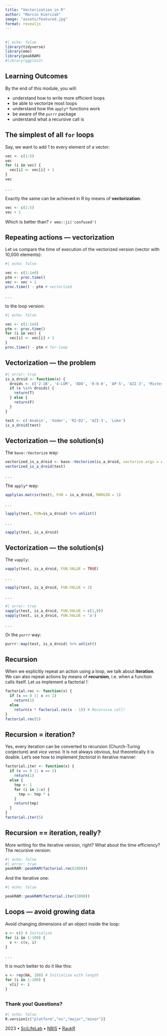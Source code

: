 ```yaml
---
title: "Vectorization in R"
author: "Marcin Kierczak"
image: "assets/featured.jpg"
format: revealjs
---
```


## {visibility="hidden"}

```r
#| echo: false
library(tidyverse)
library(emo)
library(peakRAM)
#library(ggplot2)
```

## Learning Outcomes

By the end of this module, you will:

- understand how to write more efficient loops
- be able to vectorize most loops
- understand how the `apply*` functions work
- be aware of the `purrr` package
- understand what a recursive call is

## The simplest of all `for` loops

Say, we want to add 1 to every element of a vector:

```r
vec <- c(1:5)
vec
for (i in vec) {
  vec[i] <- vec[i] + 1
}
vec
```

. . .

Exactly the same can be achieved in R by means of **vectorization**:

```r
vec <- c(1:5)
vec + 1
```

Which is better than? `r emo::ji('confused')`

## Repeating actions &mdash; vectorization

Let us compare the time of execution of the vectorized version (vector with 10,000 elements):

```r
#| echo: false

vec <- c(1:1e6)
ptm <- proc.time()
vec <- vec + 1
proc.time() - ptm # vectorized
```

. . .

to the loop version:

```r
#| echo: false

vec <- c(1:1e6)
ptm <- proc.time()
for (i in vec) {
  vec[i] <- vec[i] + 1
}
proc.time() - ptm # for-loop
```

## Vectorization &mdash; the problem

```r
#| error: true
is_a_droid <- function(x) {
  droids <- c('2-1B', '4-LOM', '8D8', '0-0-0', 'AP-5', 'AZI-3', 'Mister Bones', 'BB-8', 'BB-9E', 'BD-1', 'BT-1', 'C1-10P', 'C-3PO', 'R2-D2')
  if (x %in% droids) {
    return(T)
  } else {
    return(F)
  }
}

test <- c('Anakin', 'Vader', 'R2-D2', 'AZI-3', 'Luke')
is_a_droid(test)
```

## Vectorization &mdash; the solution(s)

The `base::Vectorize` way:

```r
vectorized_is_a_droid <- base::Vectorize(is_a_droid, vectorize.args = c('x'))
vectorized_is_a_droid(test)
```

. . .

The `apply*` way:

```r
apply(as.matrix(test), FUN = is_a_droid, MARGIN = 1)
```

. . .

```r
lapply(test, FUN=is_a_droid) %>% unlist()
```

. . .

```r
sapply(test, is_a_droid)
```

## Vectorization &mdash; the solution(s)

The `vapply`:

```r
vapply(test, is_a_droid, FUN.VALUE = TRUE)
```

. . .

```r
vapply(test, is_a_droid, FUN.VALUE = 1)
```

. . .

```r
#| error: true
vapply(test, is_a_droid, FUN.VALUE = c(1,0))
vapply(test, is_a_droid, FUN.VALUE = 'a')
```

. . .

Or the `purrr` way:

```r
purrr::map(test, is_a_droid) %>% unlist()
```

## Recursion

When we explicitly repeat an action using a loop, we talk about **iteration**. We can also repeat actions by means of **recursion**, i.e. when a function calls itself. Let us implement a factorial $!$:

```r
factorial.rec <- function(x) {
  if (x == 0 || x == 1)
    return(1)
  else
    return(x * factorial.rec(x - 1)) # Recursive call!
}
factorial.rec(5)
```

## Recursion = iteration?

Yes, every iteration can be converted to recursion (Church-Turing conjecture) and *vice versa*. It is not always obvious, but theoretically it is doable. Let's see how to implement *factorial* in iterative manner:

```r
factorial.iter <- function(x) {
  if (x == 0 || x == 1)
    return(1)
  else {
    tmp <- 1
    for (i in 2:x) {
      tmp <- tmp * i
    }
    return(tmp)  
  }
}
factorial.iter(5)
```

## Recursion == iteration, really?

More writing for the iterative version, right? What about the time efficiency?  
The recursive version:

```r
#| echo: false
#| error: true
peakRAM::peakRAM(factorial.rec(2000))
```

And the iterative one:

```r
#| echo: false

peakRAM::peakRAM(factorial.iter(2000))
```

## Loops &mdash; avoid growing data

Avoid changing dimensions of an object inside the loop:

```r
v <- c() # Initialize
for (i in 1:100) {
  v <- c(v, i)
}
```

. . .

It is much better to do it like this:

```r
v <- rep(NA, 100) # Initialize with length
for (i in 1:100) {
  v[i] <- i
}
```

## {background-image="../../assets/images/cover.jpg"}

### Thank you! Questions?

```r
#| echo: false
R.version[c("platform","os","major","minor")]
```

[2023 • [SciLifeLab](https://www.scilifelab.se/) • [NBIS](https://nbis.se/) • [RaukR](https://nbisweden.github.io/workshop-RaukR-2306/)]{.smaller}
